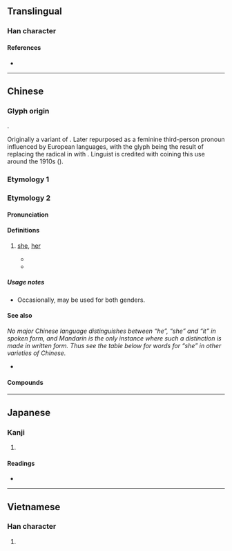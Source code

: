{{character info/new}}
==Translingual==
{{stroke order|stroke=6}}

===Han character===
{{Han char|rn=38|rad=女|as=03|sn=6|four=44412|canj=VPD|ids=⿰女也}}

====References====
* {{Han ref|kx=0255.050|dkj=06046|dj=0518.050|hdz=21029.020|uh=5979|ud=22905|bh=A66F|bd=42607}}

----

==Chinese==

===Glyph origin===
{{Han etym}}
{{Han compound|女|也|c1=s|c2=p|t1=female, woman|ls=psc}}.

Originally a variant of {{zh-l|姐|elder sister}}. Later repurposed as a feminine third-person pronoun influenced by European languages, with the glyph being the result of replacing the {{m|zh|人|t=person}} radical in {{m|zh|他|tr=tā}} with {{m|zh|女|t=woman}}. Linguist {{w|Liu Bannong}} is credited with coining this use around the 1910s ({{zh-ref|Bi, 2013}}).

===Etymology 1===
{{zh-see|姐|v}}

===Etymology 2===
{{zh-forms}}

====Pronunciation====
{{zh-pron
|m=tā
|c=taa1
|h=pfs=thâ
|mn=thaⁿ/xm:tha/tho
|mn_note=thaⁿ/tha - vernacular; tho - literary
|w=1ta
|ma=y
|cat=pron
}}

====Definitions====
{{zh-hanzi}}

# [[she]], [[her]]
#: {{zh-x|她 去 了。|'''She''' went away.}}
#: {{zh-x|我 認識{shi} 她。|I know '''her'''.}}
#* {{zh-x|教{jiào} 我 如何 不 想 她！|How can I stop missing '''her'''! (lit., "how can one make me not think of '''her'''!")|WVC|ref='''1920''', {{w|Liu Bannong}}}}
#* {{zh-x|那 人 說：「^你 所 賜 給 我、與 我 同居 的 女人，她 把 那 樹 上 的 果子{zi} 給 我，我 就 吃 了。」|And the man said, The woman whom thou gavest to be with me, '''she''' gave me of the tree, and I did eat.|ref={{lang|zh|{{w|新標點和合本|lang=zh}}}} (Chinese Union Version with New Punctuation), {{lang|zh|創世記}} (Genesis) 3:12}}

=====Usage notes=====
* Occasionally, {{zh-l|他}} may be used for both genders.

====See also====
''No major Chinese language distinguishes between “he”, “she” and “it” in spoken form, and Mandarin {{zh-l|他/她/它}} is the only instance where such a distinction is made in written form. Thus see the table below for words for “she” in other varieties of Chinese.''
{{zh-dial|他}}
{{cmn-personal pronouns}}
* {{zh-l|妳|(''feminine'') you}}

====Compounds====
{{zh-der|她們|崇她社}}

{{zh-cat|Beginning}}

----

==Japanese==

===Kanji===
{{ja-kanji|grade=|rs=女03}}

# {{rfdef|ja|sort=女03}}

====Readings====
* {{ja-readings|on=[[ち]] (chi), [[じ]] (ji), [[しゃ]] (sha), [[た]] (ta), [[い]] (i)|kun=[[あざる]] (azaru)}}

----

==Vietnamese==

===Han character===
{{vi-hantu|[[tha]]|rs=女03}}

# {{rfdef|vi|sort=女03}}